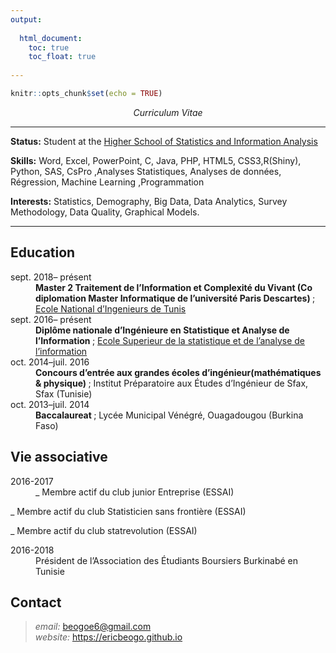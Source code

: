 ---
output:
 
  html_document: 
    toc: true
    toc_float: true
    
---


<link rel="stylesheet" href="styles.css" type="text/css">


```{r setup, include=FALSE}
knitr::opts_chunk$set(echo = TRUE)
```


<p align="center">
*Curriculum Vitae*
</p>


----

<p align="justify">
**Status:** Student at the <a href='http://www.essai.rnu.tn/accueil.htm'> Higher School of Statistics and Information Analysis</a>

**Skills:** Word, Excel, PowerPoint, C, Java, PHP, HTML5, CSS3,R(Shiny), Python, SAS, CsPro ,Analyses Statistiques, Analyses de données, Régression, Machine Learning ,Programmation 

**Interests:** Statistics, Demography, Big Data, Data Analytics, Survey Methodology,  Data Quality,  Graphical Models. 

</p>

----



## Education

<p align="justify">

sept. 2018– présent
:   **Master 2 Traitement de l'Information et Complexité du Vivant (Co diplomation Master Informatique de l’université Paris Descartes) **; <a href='http://www.enit.rnu.tn/fr/home/indexfr.php'>Ecole National d'Ingenieurs de Tunis</a> 


sept. 2016– présent 
:   **Diplôme nationale d’Ingénieure en Statistique et Analyse de l'Information **; <a href='http://www.essai.rnu.tn'>Ecole Superieur de la statistique et de l'analyse de l'information</a>


oct. 2014–juil. 2016
:   **Concours d’entrée aux grandes écoles d’ingénieur(mathématiques & physique) **;
 Institut Préparatoire aux Études d’Ingénieur de Sfax, Sfax (Tunisie)


oct. 2013–juil. 2014 
:   **Baccalaureat **;
 Lycée Municipal Vénégré, Ouagadougou (Burkina Faso) 

</p>



## Vie associative


<p align="justify">

2016-2017 
: _ Membre actif du club junior Entreprise (ESSAI)

  _ Membre actif du club Statisticien sans frontière (ESSAI)

  _ Membre actif du club statrevolution (ESSAI) 
 
2016-2018
: Président de l'Association des Étudiants Boursiers Burkinabé en Tunisie 
 
</p>

## Contact 

>  *email:*  <beogoe6@gmail.com> \
>  *website:* <a href='https://ericbeogo.github.io'>https://ericbeogo.github.io</a>\
